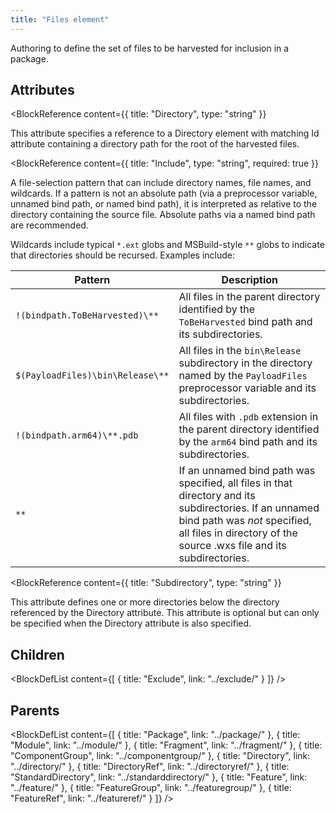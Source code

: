 ```yaml
---
title: "Files element"
---
```



Authoring to define the set of files to be harvested for inclusion in a package.


## Attributes

<BlockWrapper>

  <BlockReference
    content={{
      title: "Directory",
      type: "string"
    }}
  >
  This attribute specifies a reference to a Directory element with matching Id attribute containing a directory path
   for the root of the harvested files.
  </BlockReference>

  <BlockReference
    content={{
      title: "Include",
      type: "string",
      required: true
    }}
  >
  A file-selection pattern that can include directory names, file names, and wildcards.
   If a pattern is not an absolute path (via a preprocessor variable, unnamed bind path,
   or named bind path), it is interpreted as relative to the directory containing the
   source file. Absolute paths via a named bind path are recommended.
  
   Wildcards include typical `*.ext` globs and MSBuild-style `**` globs to indicate
   that directories should be recursed. Examples include:
  
   | Pattern | Description |
   | ------- | ----------- |
   | `!(bindpath.ToBeHarvested)\**` | All files in the parent directory identified by the `ToBeHarvested` bind path and its subdirectories. |
   | `$(PayloadFiles)\bin\Release\**` | All files in the `bin\Release` subdirectory in the directory named by the `PayloadFiles` preprocessor variable and its subdirectories. |
   | `!(bindpath.arm64)\**.pdb` | All files with `.pdb` extension in the parent directory identified by the `arm64` bind path and its subdirectories. |
   | `**` | If an unnamed bind path was specified, all files in that directory and its subdirectories. If an unnamed bind path was _not_ specified, all files in directory of the source .wxs file and its subdirectories. |
  </BlockReference>

  <BlockReference
    content={{
      title: "Subdirectory",
      type: "string"
    }}
  >
  This attribute defines one or more directories below the directory referenced by the Directory attribute.
   This attribute is optional but can only be specified when the Directory attribute is also specified.
  </BlockReference>

</BlockWrapper>

## Children

<BlockDefList content={[
    {
      title: "Exclude",
      link: "../exclude/"
    }
  ]}
/>

## Parents

<BlockDefList content={[
    {
      title: "Package",
      link: "../package/"
    },
    {
      title: "Module",
      link: "../module/"
    },
    {
      title: "Fragment",
      link: "../fragment/"
    },
    {
      title: "ComponentGroup",
      link: "../componentgroup/"
    },
    {
      title: "Directory",
      link: "../directory/"
    },
    {
      title: "DirectoryRef",
      link: "../directoryref/"
    },
    {
      title: "StandardDirectory",
      link: "../standarddirectory/"
    },
    {
      title: "Feature",
      link: "../feature/"
    },
    {
      title: "FeatureGroup",
      link: "../featuregroup/"
    },
    {
      title: "FeatureRef",
      link: "../featureref/"
    }
  ]}
/>